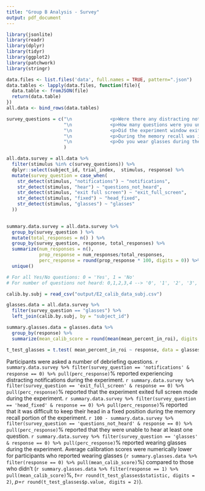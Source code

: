 ```yaml
---
title: "Group B Analysis - Survey"
output: pdf_document
---
```



```r
library(jsonlite)
library(readr)
library(dplyr)
library(tidyr)
library(ggplot2)
library(patchwork)
library(stringr)
```


<!--Read JSON files and bind together into a tibble.-->

```r
data.files <- list.files('data', full.names = TRUE, pattern=".json")
data.tables <- lapply(data.files, function(file){
  data.table <- fromJSON(file)
  return(data.table)
})
all.data <- bind_rows(data.tables)
```

```r

survey_questions = c("\n              <p>Were there any distracting notifications?</p>\n              ",
                     "\n              <p>How many questions were you unable to hear?</p>\n              ",
                     "\n              <p>Did the experiment window exit full screen during the experiment?</p>\n              ",
                     "\n              <p>During the memory recall was it difficult to keep your head in a fixed position?</p>\n              ",
                     "\n              <p>Do you wear glasses during the experiment?</p>\n              "
                     )

all.data.survey = all.data %>% 
  filter(stimulus %in% c(survey_questions)) %>% 
  dplyr::select(subject_id, trial_index,  stimulus, response) %>% 
  mutate(survey_question = case_when(
    str_detect(stimulus, "notifications") ~ "notifications",
    str_detect(stimulus, "hear") ~ "questions_not_heard",
    str_detect(stimulus, "exit full screen") ~ "exit_full_screen",
    str_detect(stimulus, "fixed") ~ "head_fixed",
    str_detect(stimulus, "glasses") ~ "glasses"
  ))
  
```

```r
summary.data.survey = all.data.survey %>% 
  group_by(survey_question ) %>% 
  mutate(total_responses = n() ) %>% 
  group_by(survey_question, response, total_responses) %>% 
  summarize(num_responses = n(), 
            prop_response = num_responses/total_responses,
            perc_response = round(prop_response * 100, digits = 0)) %>% 
  unique()

# For all Yes/No questions: 0 = 'Yes', 1 = 'No'
# For number of questions not heard: 0,1,2,3,4 --> '0', '1', '2', '3', 'More than 3'
```


```r
calib.by.subj = read_csv("output/E2_calib_data_subj.csv")

glasses.data = all.data.survey %>% 
  filter(survey_question == "glasses") %>% 
  left_join(calib.by.subj, by = "subject_id")

summary.glasses.data = glasses.data %>% 
  group_by(response) %>% 
  summarize(mean_calib_score = round(mean(mean_percent_in_roi), digits = 2))
```

```r
t_test_glasses = t.test( mean_percent_in_roi ~ response, data = glasses.data)
```
Participants were asked a number of debriefing questions. `r summary.data.survey %>% filter(survey_question == 'notifications' & response == 0) %>% pull(perc_response)`% reported experiencing distracting notifications during the experiment. `r summary.data.survey %>% filter(survey_question == 'exit_full_screen' & response == 0) %>% pull(perc_response)`% reported that the experiment exited full screen mode during the experiment. `r summary.data.survey %>% filter(survey_question == 'head_fixed' & response == 0) %>% pull(perc_response)`% reported that it was difficult to keep their head in a fixed position during the memory recall portion of the experiment. `r 100 - summary.data.survey %>% filter(survey_question == 'questions_not_heard' & response == 0) %>% pull(perc_response)`% reported that they were unable to hear at least one question.  `r summary.data.survey %>% filter(survey_question == 'glasses' & response == 0) %>% pull(perc_response)`% reported wearing glasses during the experiment. Average calibration scores were numerically lower for participants who reported wearing glasses (`r summary.glasses.data %>% filter(response == 0) %>% pull(mean_calib_score)`%) compared to those who didn't (`r summary.glasses.data %>% filter(response == 1) %>% pull(mean_calib_score)`%, _t_=`r round(t_test_glasses$statistic, digits = 2)`, _p_=`r round(t_test_glasses$p.value, digits = 2)`).
